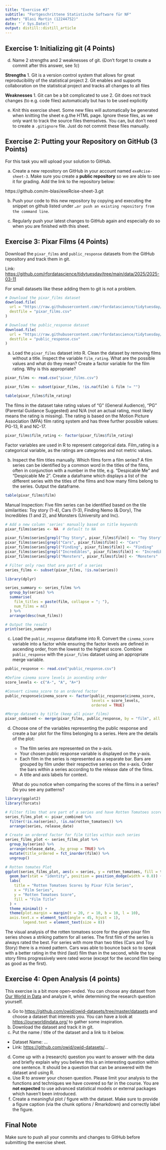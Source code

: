 ```yaml
---
title: "Exercise #3"
subtitle: "Fortgeschrittene Statistische Software für NF"
author: "Blasi Martin (12244752)"
date: "`r Sys.Date()`"
output: distill::distill_article
---
```



## Exercise 1: Initializing git (4 Points)


d)  Name 2 strengths and 2 weaknesses of git. (Don't forget to create a
    commit after this answer, see *1c*)
    
**Strengths**
1. Git is a version control system that allows for great reproducibility of the statistical project
2. Git enables and supports collaboration on the statistical project and tracks all changes to all files

**Weaknesses**
1. Git can be a bit complicated to use
2. Git does not track changes (to e.g. code files) automatically but has to be used explicitly


e)  Knit this exercise sheet. Some new files will automatically be
    generated when knitting the sheet e.g.the HTML page. Ignore these
    files, as we only want to track the source files themselves. You
    can, but don't need to create a `.gitignore` file. Just do not
    commit these files manually.

## Exercise 2: Putting your Repository on GitHub (3 Points)

For this task you will upload your solution to GitHub.

a)  Create a new repository on GitHub in your account named
    `exeRcise-sheet-3`. Make sure you create a **public repository** so
    we are able to see it for grading. Add the link to the repository
    below:

https://github.com/m-blasi/exeRcise-sheet-3.git

b)  Push your code to this new repository by copying and executing the
    snippet on github listed under
    `…or push an existing repository from the command line`.
    
    
c)  Regularly push your latest changes to GitHub again and especially do
    so when you are finished with this sheet.

## Exercise 3: Pixar Films (4 Points)

Download the `pixar_films` and `public_response` datasets from the
GitHub repository and track them in git.

Link:
<https://github.com/rfordatascience/tidytuesday/tree/main/data/2025/2025-03-11>

For small datasets like these adding them to git is not a problem.

```r
# Download the pixar_films dataset
download.file(
  url = "https://raw.githubusercontent.com/rfordatascience/tidytuesday/main/data/2025/2025-03-11/pixar_films.csv",
  destfile = "pixar_films.csv"
)

# Download the public_response dataset
download.file(
  url = "https://raw.githubusercontent.com/rfordatascience/tidytuesday/main/data/2025/2025-03-11/public_response.csv",
  destfile = "public_response.csv"
)
```

a)  Load the `pixar_films` dataset into R. Clean the dataset by removing
    films without a title. Inspect the variable `film_rating`. What are
    the possible values and what do they mean? Create a factor variable
    for the film rating. Why is this appropriate?

```r
pixar_films <- read.csv("pixar_films.csv")
```

```r
pixar_films <- subset(pixar_films, !is.na(film) & film != "")
```

```r
table(pixar_films$film_rating)
```

The films in the dataset take rating values of "G" (General Audience), "PG" (Parental Guidance Suggested) and N/A (not an actual rating, most likely means the rating is missing). The rating is based on the Motion Picture Association (MPA) film rating system and has three further possible values: PG-13, R and NC-17.

```r
pixar_films$film_rating <- factor(pixar_films$film_rating)
```

Factor variables are used in R to represent categorical data. Film_rating is a categorical variable, as the ratings are categories and not metric values.


b)  Inspect the film titles manually. Which films form a film series? A
    film series can be identified by a common word in the titles of the
    films, often in conjunction with a number in the title,
    e.g. "Despicable Me" and "Despicable Me 2". Create a dataframe which
    displays a list of the different series with the titles of the films
    and how many films belong to the series. Output the dataframe.
    
```r
table(pixar_films$film)
```

Manual Inspection: Five film series can be identified based on the tile similarities: Toy story (1-4), Cars (1-3), Finding Nemo (& Dory), The Incredibles (1 and 2), and Monsters (University and Inc).

```r
# Add a new column 'series' manually based on title keywords
pixar_films$series <- NA  # default to NA

pixar_films$series[grepl("Toy Story", pixar_films$film)] <- "Toy Story"
pixar_films$series[grepl("Cars", pixar_films$film)] <- "Cars"
pixar_films$series[grepl("Finding", pixar_films$film)] <- "Finding"
pixar_films$series[grepl("Incredibles", pixar_films$film)] <- "Incredibles"
pixar_films$series[grepl("Monsters", pixar_films$film)] <- "Monsters"

# Filter only rows that are part of a series
series_films <- subset(pixar_films, !is.na(series))
```

```r
library(dplyr)

series_summary <- series_films %>%
  group_by(series) %>%
  summarise(
    film_titles = paste(film, collapse = "; "),
    num_films = n()
  ) %>%
  arrange(desc(num_films))

# Output the result
print(series_summary)

```


c)  Load the `public_response` dataframe into R. Convert the
    `cinema_score` variable into a factor while ensuring the factor
    levels are defined in ascending order, from the lowest to the
    highest score. Combine `public_response` with the `pixar_films`
    dataset using an appropriate merge variable.

```r
public_response <- read.csv("public_response.csv")
```

```r
#Define cinema score levels in ascending order
score_levels <- c("A-", "A", "A+")

#Convert cinema_score to an ordered factor
public_response$cinema_score <- factor(public_response$cinema_score,
                                       levels = score_levels,
                                       ordered = TRUE)
```

```r
#Merge datasets by title (keep all pixar_films)
pixar_combined <- merge(pixar_films, public_response, by = "film", all.x = TRUE)
```


d)  Choose one of the variables representing the public response and
    create a bar plot for the films belonging to a series. Here are the
    details of the plot:

    -   The film series are represented on the x-axis.
    -   Your chosen public response variable is displayed on the y-axis.
    -   Each film in the series is represented as a separate bar. Bars
        are grouped by film under their respective series on the x-axis.
        Order the bars within a series according to the release date of
        the films.
    -   A title and axis labels for context.

    What do you notice when comparing the scores of the films in a
    series? Do you see any patterns?

```r
library(ggplot2)
library(forcats)

# Filter films that are part of a series and have Rotten Tomatoes score
series_films_plot <- pixar_combined %>%
  filter(!is.na(series), !is.na(rotten_tomatoes)) %>%
  arrange(series, release_date)

# Create an ordered factor for film titles within each series
series_films_plot <- series_films_plot %>%
  group_by(series) %>%
  arrange(release_date, .by_group = TRUE) %>%
  mutate(title_ordered = fct_inorder(film)) %>%
  ungroup()
```

```r
# Rotten tomates Plot
ggplot(series_films_plot, aes(x = series, y = rotten_tomatoes, fill = title_ordered)) +
  geom_bar(stat = "identity", position = position_dodge(width = 0.8)) +
  labs(
    title = "Rotten Tomatoes Scores by Pixar Film Series",
    x = "Film Series",
    y = "Rotten Tomatoes Score",
    fill = "Film Title"
  ) +
  theme_minimal() +
  theme(plot.margin = margin(t = 20, r = 10, b = 10, l = 10),
  axis.text.x = element_text(angle = 45, hjust = 1),
        legend.text = element_text(size = 8))
```

The visual analysis of the rotten tomatoes score for the given pixar film series shows a striking pattern for all series. The first film of the series is always rated the best. For series with more than two titles (Cars and Toy Story) there is a mixed pattern. Cars was able to bounce back so to speak with a better rating in the third (last) film than in the second, while the toy story films progressively were rated worse (except for the second film being as good as the first).


## Exercise 4: Open Analysis (4 points)

This exercise is a bit more open-ended. You can choose any dataset from
[Our World in Data](https://ourworldindata.org/) and analyze it, while
determining the research question yourself.

a)  Go to <https://github.com/owid/owid-datasets/tree/master/datasets>
    and choose a dataset that interests you. You can have a look at
    <https://ourworldindata.org/> to gather some inspiration.
b)  Download the dataset and track it in git.
c)  Put the name / title of the dataset and a link to it below.

-   Dataset Name: ...
-   Link: <https://github.com/owid/owid-datasets/>...

d)  Come up with a (research) question you want to answer with the data
    and briefly explain why you believe this is an interesting question
    within one sentence. It should be a question that can be answered
    with the dataset and using R.
e)  Use R to answer your chosen question. Please limit your analysis to
    the functions and techniques we have covered so far in the course.
    You are **not expected** to use advanced statistical models or
    external packages which haven't been introduced.
f)  Create a meaningful plot / figure with the dataset. Make sure to
    provide a figure caption (via the chunk options / Rmarkdown) and
    correctly label the figure.

## Final Note

Make sure to push all your commits and changes to GitHub before
submitting the exercise sheet.
